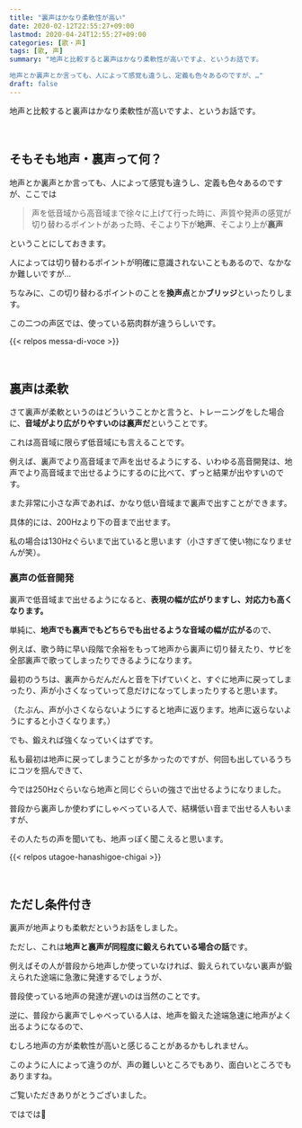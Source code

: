 ```yaml
---
title: "裏声はかなり柔軟性が高い"
date: 2020-02-12T22:55:27+09:00
lastmod: 2020-04-24T12:55:27+09:00
categories: [歌・声]
tags: [歌, 声]
summary: "地声と比較すると裏声はかなり柔軟性が高いですよ、というお話です。

地声とか裏声とか言っても、人によって感覚も違うし、定義も色々あるのですが、…"
draft: false
---
```


地声と比較すると裏声はかなり柔軟性が高いですよ、というお話です。

<br>

## そもそも地声・裏声って何？

地声とか裏声とか言っても、人によって感覚も違うし、定義も色々あるのですが、ここでは
<!--more-->
> 声を低音域から高音域まで徐々に上げて行った時に、声質や発声の感覚が切り替わるポイントがあった時、そこより下が**地声**、そこより上が**裏声**

ということにしておきます。

人によっては切り替わるポイントが明確に意識されないこともあるので、なかなか難しいですが…

ちなみに、この切り替わるポイントのことを**換声点**とか**ブリッジ**といったりします。

この二つの声区では、使っている筋肉群が違うらしいです。

{{< relpos messa-di-voce >}}

<br>

## 裏声は柔軟

さて裏声が柔軟というのはどういうことかと言うと、トレーニングをした場合に、**音域がより広がりやすいのは裏声だ**ということです。 

これは高音域に限らず低音域にも言えることです。

例えば、裏声でより高音域まで声を出せるようにする、いわゆる高音開発は、地声でより高音域まで出せるようにするのに比べて、ずっと結果が出やすいのです。

また非常に小さな声であれば、かなり低い音域まで裏声で出すことができます。

具体的には、200Hzより下の音まで出せます。

私の場合は130Hzぐらいまで出ていると思います（小さすぎて使い物になりませんが笑）。

### 裏声の低音開発

裏声で低音域まで出せるようになると、**表現の幅が広がりますし、対応力も高くなります。**

単純に、**地声でも裏声でもどちらでも出せるような音域の幅が広がる**ので、

例えば、歌う時に早い段階で余裕をもって地声から裏声に切り替えたり、サビを全部裏声で歌ってしまったりできるようになります。

最初のうちは、裏声からだんだんと音を下げていくと、すぐに地声に戻ってしまったり、声が小さくなっていって息だけになってしまったりすると思います。 

（たぶん、声が小さくならないようにすると地声に返ります。地声に返らないようにすると小さくなります。）

でも、鍛えれば強くなっていくはずです。

私も最初は地声に戻ってしまうことが多かったのですが、何回も出しているうちにコツを掴んできて、

今では250Hzぐらいなら地声と同じぐらいの強さで出せるようになりました。 

普段から裏声しか使わずにしゃべっている人で、結構低い音まで出せる人もいますが、

その人たちの声を聞いても、地声っぽく聞こえると思います。

{{< relpos utagoe-hanashigoe-chigai >}}

<br>

## ただし条件付き

裏声が地声よりも柔軟だというお話をしました。

ただし、これは**地声と裏声が同程度に鍛えられている場合の話**です。

例えばその人が普段から地声しか使っていなければ、鍛えられていない裏声が鍛えられた途端に急激に発達するでしょうが、

普段使っている地声の発達が遅いのは当然のことです。

逆に、普段から裏声でしゃべっている人は、地声を鍛えた途端急速に地声がよく出るようになるので、

むしろ地声の方が柔軟性が高いと感じることがあるかもしれません。 

このように人によって違うのが、声の難しいところでもあり、面白いところでもありますね。

ご覧いただきありがとうございました。

ではでは:wave: